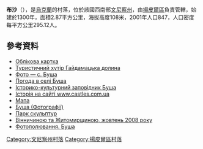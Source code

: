 {{coord|48|20|31|N|28|7|8|E|scale:30000|display=title}}

'''布沙'''（{{lang-uk|Буша}}），是[[烏克蘭|烏克蘭]]的村落，位於該國西南部[[文尼察州|文尼察州]]，由[[揚皮爾區|揚皮爾區]]負責管轄，始建於1300年，面積2.87平方公里，海拔高度108米，2001年人口847，人口密度每平方公里295.12人。

==參考資料==
* [http://gska2.rada.gov.ua/pls/z7502/A005?rdat1=28.11.2009&rf7571=3500 Облікова картка]{{dead link|date=2018年2月 |bot=InternetArchiveBot |fix-attempted=yes }}
* [https://web.archive.org/web/20160609215825/http://dolyna.in.ua/ Туристичний хутір Гайдамацька долина]
* [http://rozum.info/photo/15 Фото — с. Буша] {{Wayback|url=http://rozum.info/photo/15 |date=20200815111944 }}
* [http://weather.in.ua/ua/vinnickaja/2425 Погода в селі Буша] {{Wayback|url=http://weather.in.ua/ua/vinnickaja/2425 |date=20161224061348 }}
* [http://busha2.narod.ru/ Історико-культурний заповідник Буша] {{Wayback|url=http://busha2.narod.ru/ |date=20210119204229 }}
* [http://www.castles.com.ua/busha.html Історія на сайті www.castles.com.ua] {{Wayback|url=http://www.castles.com.ua/busha.html |date=20200206125452 }}
* [http://uamaps.com/ukraine-map/vinnitskaya/yampolskiy/busha/ Мапа] {{Wayback|url=http://uamaps.com/ukraine-map/vinnitskaya/yampolskiy/busha/ |date=20120224235219 }}
* [http://ua.vlasenko.net/busha/index.html Буша (Фотографії)] {{Wayback|url=http://ua.vlasenko.net/busha/index.html |date=20191101224605 }}
* [http://www.vincult.org.ua/Busha/pages/skulp.htm Парк скульптур] {{Wayback|url=http://www.vincult.org.ua/Busha/pages/skulp.htm |date=20160304131837 }}
* [https://web.archive.org/web/20160305234514/http://klymenko.data-tec.net/Other_World/Ukraine.VinnytsyaR.htm Вінничиною та Житомирщиною, жовтень 2008 року]
* [http://photohunt.org.ua/Busha.html Фотополювання. Буша] {{Wayback|url=http://photohunt.org.ua/Busha.html |date=20200203105233 }}

[[Category:文尼察州村落|Category:文尼察州村落]]
[[Category:揚皮爾區村落|Category:揚皮爾區村落]]


{{Vinnytsia-geo-stub}}
